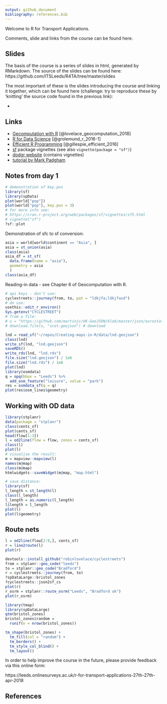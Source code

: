 ```yaml
---
output: github_document
bibliography: references.bib
---
```


Welcome to R for Transport Applications. 

Comments, slide and links from the course can be found here.

## Slides

The basis of the course is a series of slides in html, generated by RMarkdown.
The source of the slides can be found here: https://github.com/ITSLeeds/R4TA/tree/master/slides 

The most important of these is the slides introducing the course and linking it together, which can be found here (challenge: try to reproduce these by 'knitting' the source code found in the previous link):

- 

## Links

- [Gecomputation with R](http://geocompr.robinlovelace.net/) [@lovelace_geocomputation_2018]
- [R for Data Science](http://r4ds.had.co.nz/) [@grolemund_r_2016-1]
- [Efficient R Programming](https://csgillespie.github.io/efficientR/) [@gillespie_efficient_2016]
- [sf](https://cran.r-project.org/web/packages/sf/vignettes/) package vignettes (see also `vignette(package = "sf")`)
- [dodgr website](https://atfutures.github.io/dodgr/) (contains vignettes)
- [tutorial by Mark Padgham](https://github.com/mpadge/r4trans-april18/blob/master/bristol.Rmd)

## Notes from day 1

```r
# demonstration of key.pos
library(sf)
library(spData)
plot(world["pop"])
plot(world["pop"], key.pos = 3)
# for more info see:
# https://cran.r-project.org/web/packages/sf/vignettes/sf5.html
# vignette("sf")
?sf::plot
```

Demonstration of sfc to sf conversion:

```r
asia = world[world$continent == "Asia", ]
asia = st_union(asia)
class(asia)
asia_df = st_sf(
  data.frame(name = "asia"),
  geometry = asia
  )
class(asia_df)
```

Reading-in data - see Chapter 6 of Geocomputation with R.

```r
# api keys - don't use:
cyclestreets::journey(from, to, pat = "ldkjfa;ldkjfasd")
# do use:
usethis::edit_r_environ()
Sys.getenv("CYCLESTREET")
# from a file:
# u = "https://github.com/martinjc/UK-GeoJSON/blob/master/json/eurostat/sco/topo_nuts2.json"
# download.file(u, "scot.geojson") # download
```

```r
lnd = read_sf("~/repos/Creating-maps-in-R/data/lnd.geojson")
class(lnd)
write_sf(lnd, "lnd.geojson")
saveRDS()
write_rds(lnd, "lnd.rds")
file.size("lnd.geojson") / 1e6
file.size("lnd.rds") / 1e6
plot(lnd)
library(osmdata)
q = opq(bbox = "Leeds") %>% 
  add_osm_feature("leisure", value = "park")
res = osmdata_sf(q = q)
plot(res$osm_lines$geometry)
```

## Working with OD data



```r
library(stplanr)
data(package = "stplanr")
class(cents_sf)
plot(cents_sf)
head(flow[1:3])
l = od2line(flow = flow, zones = cents_sf)
class(l)
plot(l)
# visualise the result:
m = mapview::mapview(l)
names(m@map)
class(m@map)
htmlwidgets::saveWidget(m@map, "map.html")

# save distance:
library(sf)
l_length = st_length(l)
class(l_length)
l_length = as.numeric(l_length)
l$length = l_length
plot(l)
plot(l$geometry)
```

## Route nets

```r
l = od2line(flow[2:9,], cents_sf)
r = line2route(l)
plot(r)

devtools::install_github("robinlovelace/cyclestreets")
from = stplanr::geo_code("leeds")
to = stplanr::geo_code("Bradford")
r = cyclestreets::journey(from, to)
?spDataLarge::bristol_zones
?cyclestreets::json2sf_cs
plot(r)
r_osrm = stplanr::route_osrm("Leeds", "Bradford uk")
plot(r_osrm)
```

```r
library(tmap)
library(spDataLarge)
qtm(bristol_zones)
bristol_zones$random = 
  runif(n = nrow(bristol_zones))

tm_shape(bristol_zones) +
  tm_fill(col = "random") +
  tm_borders() +
  tm_style_col_blind() +
  tm_layout()
```



In order to help improve the course in the future, please provide feedback via this online form:

https://leeds.onlinesurveys.ac.uk/r-for-transport-applications-27th-27th-apr-2018

## References
